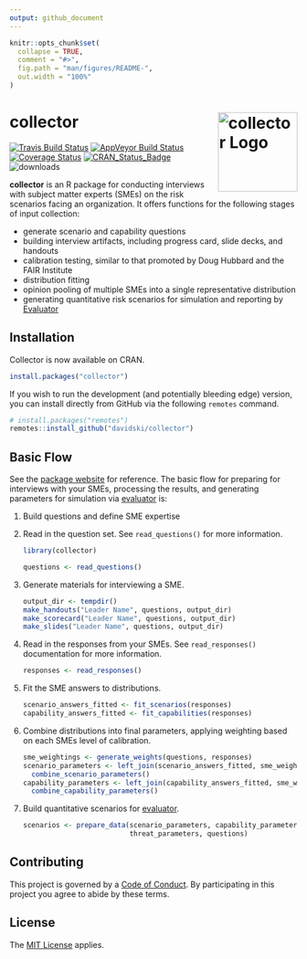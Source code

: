 ```yaml
---
output: github_document
---
```


<!-- README.md is generated from README.Rmd. Please edit that file -->

```r
knitr::opts_chunk$set(
  collapse = TRUE,
  comment = "#>",
  fig.path = "man/figures/README-",
  out.width = "100%"
)
```
# collector <a href="https://collector.tidyrisk.org"><img alt="collector Logo" title="collector" align="right" src="man/figures/logo.png" height="139"></a>

<!-- badges: start --> 
[![Travis Build Status](https://travis-ci.org/davidski/collector.svg?branch=master)](https://travis-ci.org/davidski/collector)
[![AppVeyor Build Status](https://ci.appveyor.com/api/projects/status/github/davidski/collector?branch=master&svg=true)](https://ci.appveyor.com/project/davidski/collector)
[![Coverage Status](https://codecov.io/gh/davidski/collector/branch/master/graph/badge.svg)](https://codecov.io/github/davidski/collector?branch=master)
[![CRAN_Status_Badge](https://www.r-pkg.org/badges/version/collector)](https://cran.r-project.org/package=collector)
![downloads](https://cranlogs.r-pkg.org/badges/grand-total/collector)
<!-- badges: end --> 

**collector** is an R package for conducting interviews with subject matter 
experts (SMEs) on the risk scenarios facing an organization. It offers 
functions for the following stages of input collection:

 - generate scenario and capability questions
 - building interview artifacts, including progress card, slide decks, and handouts
 - calibration testing, similar to that promoted by Doug Hubbard and the FAIR Institute
 - distribution fitting
 - opinion pooling of multiple SMEs into a single representative distribution
 - generating quantitative risk scenarios for simulation and reporting by [Evaluator](https://evaluator.tidyrisk.org)

## Installation

Collector is now available on CRAN.

```r
install.packages("collector")
```

If you wish to run the development (and potentially bleeding edge) version, 
you can install directly from GitHub via the following `remotes` command.

```r
# install.packages("remotes")
remotes::install_github("davidski/collector")
```

## Basic Flow

See the [package website](https://collector.tidyrisk.org) for 
reference. The basic flow for preparing for interviews with your SMEs, 
processing the results, and generating parameters for simulation via 
[evaluator](https://evaluator.tidyrisk.org) is:

1. Build questions and define SME expertise

2. Read in the question set. See `read_questions()` for more information.

    ```r
    library(collector)
   
    questions <- read_questions()
    ```
   
3. Generate materials for interviewing a SME.

    ```r
    output_dir <- tempdir()
    make_handouts("Leader Name", questions, output_dir)
    make_scorecard("Leader Name", questions, output_dir)
    make_slides("Leader Name", questions, output_dir)
    ```
    
4. Read in the responses from your SMEs. See `read_responses()` documentation 
   for more information.

    ```r
    responses <- read_responses()
    ```

5. Fit the SME answers to distributions.

    ```r
    scenario_answers_fitted <- fit_scenarios(responses)
    capability_answers_fitted <- fit_capabilities(responses)
    ```
    
6. Combine distributions into final parameters, applying weighting based on 
    each SMEs level of calibration.

    ```r
    sme_weightings <- generate_weights(questions, responses)
    scenario_parameters <- left_join(scenario_answers_fitted, sme_weightings, by = "sme") %>% 
      combine_scenario_parameters()
    capability_parameters <- left_join(capability_answers_fitted, sme_weightings, by = "sme") %>% 
      combine_capability_parameters()
    ```
    
7. Build quantitative scenarios for [evaluator](https://evaluator.tidyrisk.org).

    ```r
    scenarios <- prepare_data(scenario_parameters, capability_parameters, 
                              threat_parameters, questions)
    ```

## Contributing

This project is governed by a [Code of Conduct](CODE_OF_CONDUCT.md). By 
participating in this project you agree to abide by these terms.

## License

The [MIT License](LICENSE) applies.
